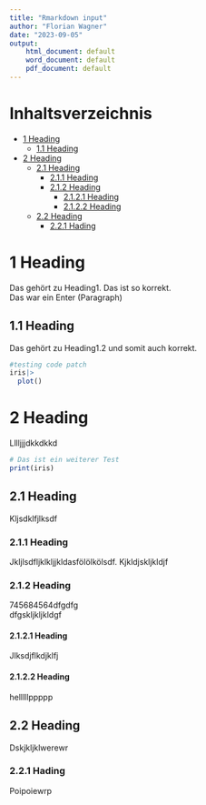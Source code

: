 ```yaml
---
title: "Rmarkdown input"
author: "Florian Wagner"
date: "2023-09-05"
output:
    html_document: default
    word_document: default
    pdf_document: default
---
```

# Inhaltsverzeichnis
* [1 Heading](#A_1_Heading)
    + [1.1 Heading](#A_1.1_Heading)
* [2 Heading](#A_2_Heading)
    + [2.1 Heading](#A_2.1_Heading)
        + [2.1.1 Heading](#A_2.1.1_Heading)
        + [2.1.2 Heading](#A_2.1.2_Heading)
            + [2.1.2.1 Heading](#A_2.1.2.1_Heading)
            + [2.1.2.2 Heading](#A_2.1.2.2_Heading)
    + [2.2 Heading](#A_2.2_Heading)
        + [2.2.1 Hading](#A_2.2.1_Hading)



# 1 Heading<a name="A_1_Heading"></a>
Das gehört zu Heading1. Das ist so korrekt.  \
Das war ein Enter (Paragraph)  \

## 1.1 Heading<a name="A_1.1_Heading"></a>
Das gehört zu Heading1.2 und somit auch korrekt.  \
```r
#testing code patch
iris|>
  plot()
```

# 2 Heading<a name="A_2_Heading"></a>
Lllljjjdkkdkkd  \
```r
# Das ist ein weiterer Test
print(iris)

```

## 2.1 Heading<a name="A_2.1_Heading"></a>
Kljsdklfjlksdf  \

### 2.1.1 Heading<a name="A_2.1.1_Heading"></a>
Jkljlsdfljklkljjkldasfölölkölsdf. Kjkldjskljkldjf  \

### 2.1.2 Heading<a name="A_2.1.2_Heading"></a>
745684564dfgdfg  \
dfgskljkljkldgf  \

#### 2.1.2.1 Heading<a name="A_2.1.2.1_Heading"></a>
Jlksdjflkdjklfj  \

#### 2.1.2.2 Heading<a name="A_2.1.2.2_Heading"></a>
helllllppppp  \

## 2.2 Heading<a name="A_2.2_Heading"></a>
Dskjkljklwerewr  \

### 2.2.1 Hading<a name="A_2.2.1_Hading"></a>
Poipoiewrp

